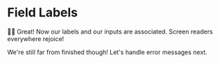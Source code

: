 # Field Labels

<EpicVideo url="https://www.epicweb.dev/workshops/professional-web-forms/accessibility/fixing-form-reset-button-and-accessibility-issues/solution" />

👨‍💼 Great! Now our labels and our inputs are associated. Screen readers
everywhere rejoice!

We're still far from finished though! Let's handle error messages next.

